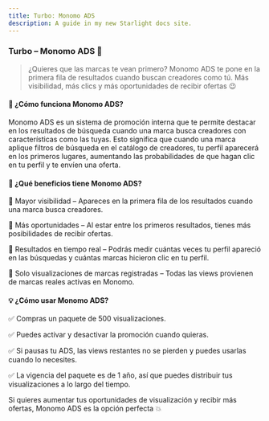 ```yaml
---
title: Turbo: Monomo ADS
description: A guide in my new Starlight docs site.
---
```


### Turbo – Monomo ADS 🚀

>¿Quieres que las marcas te vean primero? Monomo ADS te pone en la primera fila de resultados cuando buscan creadores como tú. Más visibilidad, más clics y más oportunidades de recibir ofertas 😉
>

#### 🔹 ¿Cómo funciona Monomo ADS?

Monomo ADS es un sistema de promoción interna que te permite destacar en los resultados de búsqueda cuando una marca busca creadores con características como las tuyas.
Esto significa que cuando una marca aplique filtros de búsqueda en el catálogo de creadores, tu perfil aparecerá en los primeros lugares, aumentando las probabilidades de que hagan clic en tu perfil y te envíen una oferta.

#### 🎯 ¿Qué beneficios tiene Monomo ADS?

📌 Mayor visibilidad – Apareces en la primera fila de los resultados cuando una marca busca creadores.

📌 Más oportunidades – Al estar entre los primeros resultados, tienes más posibilidades de recibir ofertas.

📌 Resultados en tiempo real – Podrás medir cuántas veces tu perfil apareció en las búsquedas y cuántas marcas hicieron clic en tu perfil.

📌 Solo visualizaciones de marcas registradas – Todas las views provienen de marcas reales activas en Monomo.

#### 💡 ¿Cómo usar Monomo ADS?

✅ Compras un paquete de 500 visualizaciones.

✅ Puedes activar y desactivar la promoción cuando quieras.

✅ Si pausas tu ADS, las views restantes no se pierden y puedes usarlas cuando lo necesites.

✅ La vigencia del paquete es de 1 año, así que puedes distribuir tus visualizaciones a lo largo del tiempo.


Si quieres aumentar tus oportunidades de visualización y recibir más ofertas, Monomo ADS es la opción perfecta 💥
